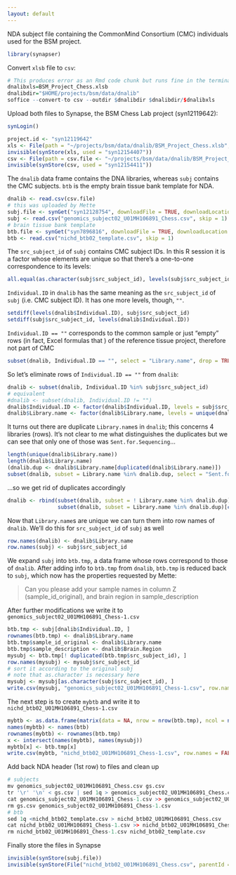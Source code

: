 ```yaml
---
layout: default
---
```


NDA subject file containing the CommonMind Consortium (CMC) individuals used for the BSM project.

```r
library(synapser)
```
Convert `xlsb` file to `csv`:

```r
# This produces error as an Rmd code chunk but runs fine in the terminal
dnalibxls=BSM_Project_Chess.xlsb
dnalibdir="$HOME/projects/bsm/data/dnalib"
soffice --convert-to csv --outdir $dnalibdir $dnalibdir/$dnalibxls
```

Upload both files to Synapse, the BSM Chess Lab project (syn12119642):

```r
synLogin()
```

```r
project.id <- "syn12119642"
xls <- File(path = "~/projects/bsm/data/dnalib/BSM_Project_Chess.xlsb", parentId = project.id)
invisible(synStore(xls, used = "syn12154407"))
csv <- File(path = csv.file <- "~/projects/bsm/data/dnalib/BSM_Project_Chess.csv", parentId = project.id)
invisible(synStore(csv, used = "syn12154411"))
```

The `dnalib` data frame contains the DNA libraries, whereas `subj` contains the CMC subjects.  `btb` is the empty brain tissue bank template for NDA.

```r
dnalib <- read.csv(csv.file)
# this was uploaded by Mette
subj.file <- synGet("syn12128754", downloadFile = TRUE, downloadLocation = getwd(), ifcollision = "overwrite.local")
subj <- read.csv("genomics_subject02_U01MH106891_Chess.csv", skip = 1)
# brain tissue bank template
btb.file <- synGet("syn7896816", downloadFile = TRUE, downloadLocation = getwd(), ifcollision = "overwrite.local")
btb <- read.csv("nichd_btb02_template.csv", skip = 1)
```

The `src_subject_id` of `subj` contains CMC subject IDs.  In this R session it is a factor whose elements are unique so that there's a one-to-one correspondence to its levels:

```r
all.equal(as.character(subj$src_subject_id), levels(subj$src_subject_id))
```

`Individual.ID` in `dnalib` has the same meaning as the `src_subject_id` of `subj` (i.e. CMC subject ID).  It has one more levels, though, `""`.

```r
setdiff(levels(dnalib$Individual.ID), subj$src_subject_id)
setdiff(subj$src_subject_id, levels(dnalib$Individual.ID))
```

`Individual.ID == ""` corresponds to the common sample or just "empty" rows (in fact, Excel formulas that ) of the reference tissue project, therefore not part of CMC

```r
subset(dnalib, Individual.ID == "", select = "Library.name", drop = TRUE)
```

So let's eliminate rows of `Individual.ID == ""` from `dnalib`:

```r
dnalib <- subset(dnalib, Individual.ID %in% subj$src_subject_id)
# equivalent
#dnalib <- subset(dnalib, Individual.ID != "")
dnalib$Individual.ID <- factor(dnalib$Individual.ID, levels = subj$src_subject_id)
dnalib$Library.name <- factor(dnalib$Library.name, levels = unique(dnalib$Library.name))
```

It turns out there are duplicate `Library.name`s in `dnalib`; this concerns 4 libraries (rows).  It's not clear to me what distinguishes the duplicates but we can see that only one of those was `Sent.for.Sequencing`...

```r
length(unique(dnalib$Library.name))
length(dnalib$Library.name)
(dnalib.dup <- dnalib$Library.name[duplicated(dnalib$Library.name)])
subset(dnalib, subset = Library.name %in% dnalib.dup, select = "Sent.for.Sequencing")
```

...so we get rid of duplicates accordingly

```r
dnalib <- rbind(subset(dnalib, subset = ! Library.name %in% dnalib.dup),
                subset(dnalib, subset = Library.name %in% dnalib.dup)[c(1, 3), ])
```

Now that `Library.name`s are unique we can turn them into row names of `dnalib`.  We'll do this for `src_subject_id` of `subj` as well

```r
row.names(dnalib) <- dnalib$Library.name
row.names(subj) <- subj$src_subject_id
```

We expand `subj` into `btb.tmp`, a data frame whose rows correspond to those of `dnalib`.  After adding info to `btb.tmp` from `dnalib`, `btb.tmp` is reduced back to `subj`, which now has the properties requested by Mette:

> Can you please add your sample names in column Z (sample_id_original), and brain region in sample_description

After further modifications we write it to `genomics_subject02_U01MH106891_Chess-1.csv`

```r
btb.tmp <- subj[dnalib$Individual.ID, ]
rownames(btb.tmp) <- dnalib$Library.name
btb.tmp$sample_id_original <- dnalib$Library.name
btb.tmp$sample_description <- dnalib$Brain.Region
mysubj <- btb.tmp[! duplicated(btb.tmp$src_subject_id), ]
row.names(mysubj) <- mysubj$src_subject_id
# sort it according to the original subj
# note that as.character is necessary here
mysubj <- mysubj[as.character(subj$src_subject_id), ]
write.csv(mysubj, "genomics_subject02_U01MH106891_Chess-1.csv", row.names = FALSE)
```

The next step is to create `mybtb` and write it to `nichd_btb02_U01MH106891_Chess-1.csv`

```r
mybtb <- as.data.frame(matrix(data = NA, nrow = nrow(btb.tmp), ncol = ncol(btb)))
names(mybtb) <- names(btb)
rownames(mybtb) <- rownames(btb.tmp)
x <- intersect(names(mybtb), names(mysubj))
mybtb[x] <- btb.tmp[x]
write.csv(mybtb, "nichd_btb02_U01MH106891_Chess-1.csv", row.names = FALSE)
```

Add back NDA header (1st row) to files and clean up

```r
# subjects
mv genomics_subject02_U01MH106891_Chess.csv gs.csv
tr '\r' '\n' < gs.csv | sed 1q > genomics_subject02_U01MH106891_Chess.csv
cat genomics_subject02_U01MH106891_Chess-1.csv >> genomics_subject02_U01MH106891_Chess.csv
rm gs.csv genomics_subject02_U01MH106891_Chess-1.csv 
# btb
sed 1q <nichd_btb02_template.csv > nichd_btb02_U01MH106891_Chess.csv
cat nichd_btb02_U01MH106891_Chess-1.csv >> nichd_btb02_U01MH106891_Chess.csv
rm nichd_btb02_U01MH106891_Chess-1.csv nichd_btb02_template.csv
```

Finally store the files in Synapse

```r
invisible(synStore(subj.file))
invisible(synStore(File("nichd_btb02_U01MH106891_Chess.csv", parentId = "syn12128766")))
```
